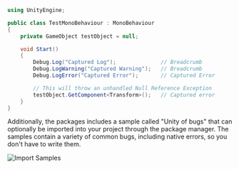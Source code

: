 ```csharp
using UnityEngine;

public class TestMonoBehaviour : MonoBehaviour
{
    private GameObject testObject = null;

    void Start()
    {
        Debug.Log("Captured Log");              // Breadcrumb
        Debug.LogWarning("Captured Warning");   // Breadcrumb
        Debug.LogError("Captured Error");       // Captured Error

        // This will throw an unhandled Null Reference Exception
        testObject.GetComponent<Transform>();   // Captured error
    }
}
```

Additionally, the packages includes a sample called "Unity of bugs" that can optionally be imported into your project through the package manager. The samples contain a variety of common bugs, including native errors, so you don't have to write them.

![Import Samples](./img/unity-package-samples.png)
